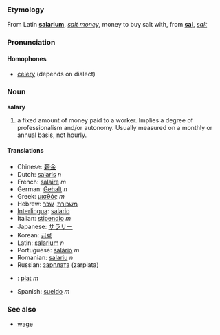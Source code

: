 ===Etymology===
From Latin '''[[salarium]]''', ''[[salt money]]'', money to buy salt with, from '''[[sal]]''', ''[[salt]]''

===Pronunciation===
====Homophones====
*[[celery]] (depends on dialect)

===Noun===
'''salary'''

# a fixed amount of money paid to a worker. Implies a degree of professionalism and/or autonomy. Usually measured on a monthly or annual basis, not hourly.

====Translations====
*Chinese: [[薪金]]
*Dutch: [[salaris]] ''n''
*French: [[salaire]] ''m''
*German: [[Gehalt]] ''n''
*Greek: [[μισθός]] ''m''
*Hebrew: [[משכורת]], [[שכר]]
*[[Interlingua]]: [[salario]]
*Italian: [[stipendio]] ''m''
*Japanese: [[サラリー]]
*Korean: [[급료]]
*Latin: [[salarium]] ''n''
*Portuguese: [[salário]] ''m''
*Romanian: [[salariu]] ''n''
*Russian: [[зарплата]] (zarplata)
*{{sk}}: [[plat#Slovak|plat]] ''m''
*Spanish: [[sueldo]] ''m''

===See also===
* [[wage]]